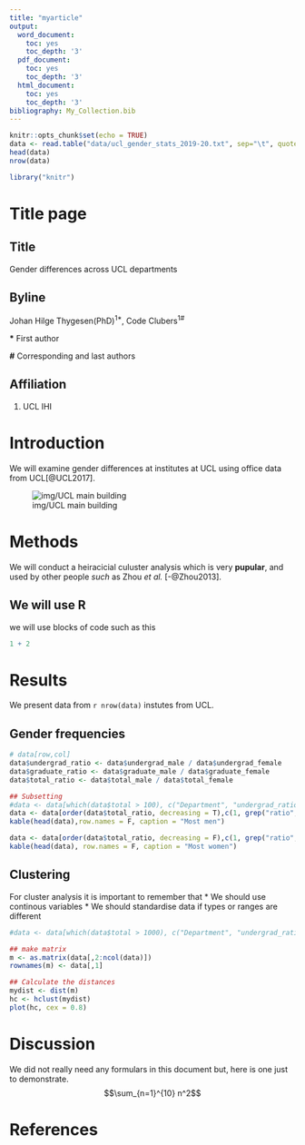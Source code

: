 ---
title: "myarticle"
output:
  word_document:
    toc: yes
    toc_depth: '3'
  pdf_document:
    toc: yes
    toc_depth: '3'
  html_document:
    toc: yes
    toc_depth: '3'
bibliography: My_Collection.bib
---

```{r setup, include=FALSE}
knitr::opts_chunk$set(echo = TRUE)
data <- read.table("data/ucl_gender_stats_2019-20.txt", sep="\t", quote = "", header = T) 
head(data)
nrow(data)

library("knitr")

```

# Title page

## Title
Gender differences across UCL departments

## Byline
Johan Hilge Thygesen(PhD)^1\*^, Code Clubers^1#^

__\*__ First author

__#__ Corresponding and last authors

## Affiliation
1. UCL IHI

# Introduction
We will examine gender differences at institutes at UCL using office data from UCL[@UCL2017].

![img/UCL main building](img/ucl.jpg)

# Methods
We will conduct a heiracicial culuster analysis which is very __pupular__, and used by other people _such_ as Zhou _et al._ [-@Zhou2013].

## We will use R
we will use blocks of code such as this
```{r test, echo=T}
1 + 2
```

# Results
We present data from `r nrow(data)` instutes from UCL.

## Gender frequencies
```{r rate, echo=F}
# data[row,col]
data$undergrad_ratio <- data$undergrad_male / data$undergrad_female
data$graduate_ratio <- data$graduate_male / data$graduate_female
data$total_ratio <- data$total_male / data$total_female

## Subsetting
#data <- data[which(data$total > 100), c("Department", "undergrad_ratio",  "graduate_ratio", "total_ratio")]
data <- data[order(data$total_ratio, decreasing = T),c(1, grep("ratio", names(data)))]
kable(head(data),row.names = F, caption = "Most men")

data <- data[order(data$total_ratio, decreasing = F),c(1, grep("ratio", names(data)))]
kable(head(data), row.names = F, caption = "Most women")
```

## Clustering
For cluster analysis it is important to remember that 
* We should use continous variables 
* We should standardise data if types or ranges are different

```{r clustering, echo = FALSE, fig.width=12, fig.height=12}
#data <- data[which(data$total > 1000), c("Department", "undergrad_ratio",  "graduate_ratio", "total_ratio")]

## make matrix
m <- as.matrix(data[,2:ncol(data)])
rownames(m) <- data[,1]

## Calculate the distances
mydist <- dist(m)
hc <- hclust(mydist)
plot(hc, cex = 0.8)
```

# Discussion
We did not really need any formulars in this document but, here is one just to demonstrate.
$$\sum_{n=1}^{10} n^2$$

# References


